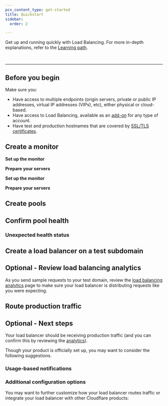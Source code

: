 ```yaml
---
pcx_content_type: get-started
title: Quickstart
sidebar:
  order: 2

---
```



Get up and running quickly with Load Balancing. For more in-depth explanations, refer to the [Learning path](/learning-paths/load-balancing/).

<Render file="components-knowledge-callout" /><br />

***

## Before you begin

Make sure you:

* Have access to multiple <GlossaryTooltip term="endpoint">endpoints</GlossaryTooltip> (origin servers, private or public IP addresses, virtual IP addresses (VIPs), etc), either physical or cloud-based.
* Have access to Load Balancing, available as an [add-on](/load-balancing/get-started/enable-load-balancing/) for any type of account.
* Have test and production hostnames that are covered by [SSL/TLS certificates](/load-balancing/load-balancers/dns-records/#ssltls-coverage).


## Create a monitor


<GlossaryDefinition term="monitor" />

<Tabs> <TabItem label="Dashboard">

<strong>Set up the monitor</strong>

<Render file="monitor-create" />

<strong>Prepare your servers</strong>

<Render file="monitor-prepare-server" /> </TabItem> <TabItem label="API">

<strong>Set up the monitor</strong>

<Render file="monitor-create-api" />

<strong>Prepare your servers</strong>

<Render file="monitor-prepare-server" />

</TabItem> </Tabs>

<Render file="monitor-example" />


## Create pools


<GlossaryDefinition term="pool" />

<Tabs> <TabItem label="Dashboard">

<Render file="pool-create" />

</TabItem>

<TabItem label="API">

<Render file="pool-create-api" />

</TabItem> </Tabs>


## Confirm pool health


<Render file="confirm-pool-health" />

### Unexpected health status

<Render file="unexpected-health-statuses" />


## Create a load balancer on a test subdomain


<Render file="test-domain-setup" />

<Tabs> <TabItem label="Dashboard">

<Render file="load-balancer-create" />

</TabItem> <TabItem label="API">

<Render file="load-balancer-create-api" />

</TabItem> </Tabs>

## Optional - Review load balancing analytics

As you send sample requests to your test domain, review the [load balancing analytics](/load-balancing/reference/load-balancing-analytics/) page to make sure your load balancer is distributing requests like you were expecting.

## Route production traffic

<Render file="route-production-traffic" />

## Optional - Next steps



Your load balancer should be receiving production traffic (and you can confirm this by reviewing the [analytics](/load-balancing/reference/load-balancing-analytics/)).

Though your product is officially set up, you may want to consider the following suggestions.

### Usage-based notifications

<Render file="ubb-recommendation" product="fundamentals" />

### Additional configuration options

You may want to further customize how your load balancer routes traffic or integrate your load balancer with other Cloudflare products:

<DirectoryListing folder="load-balancing/additional-options" />



